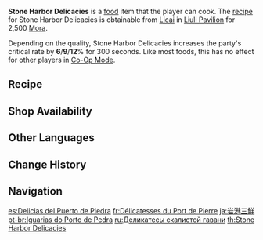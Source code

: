 {{Food Infobox
|id              = 108192
|name            = Stone Harbor Delicacies
|description     = Wok-fried vegetarian food.
|desc_basic      = A stir-fried selection of three ingredients hailing from Liyue. Though the methodology is simple, it brings out the intense, innate flavors of the ingredients, and does not fade in brilliance when compared to some high-class delicacy.
|desc_delicious  = The scents of the earth, the cool shade, and the moistness of the mist have all been enjoined into this plate of freshness. Pair it with simple white rice - both your taste buds and your soul shall experience a down-to-earth satisfaction many times over.
|desc_suspicious = Improper oil temperature control has caused the ingredients to reek of oil. Those who eat but a single bite will shake their heads and mourn the loss of the rare violetgrass used.
|type            = ATK-Boosting Dishes
|effectType      = CRIT Rate Up
|effect          = Increases all party members' CRIT Rate by (var1)% for 300s.
|eff_att1        = CRIT Rate
|eff_suspicious1 = 6
|eff_basic1      = 9
|eff_delicious1  = 12
|quality         = 2
|recipe          = {{Sold By|Recipe: Stone Harbor Delicacies}}
|source1         = {{Sold By}}
|region          = Liyue
}}
'''Stone Harbor Delicacies''' is a [[food]] item that the player can cook. The [[recipe]] for Stone Harbor Delicacies is obtainable from [[Licai]] in [[Liuli Pavilion]] for 2,500 [[Mora]].

Depending on the quality, Stone Harbor Delicacies increases the party's critical rate by '''6'''/'''9'''/'''12'''% for 300 seconds. Like most foods, this has no effect for other players in [[Co-Op Mode]].

==Recipe==
{{Recipe
|type = Cooking
|Potato = 2
|Violetgrass = 1
|Matsutake = 1
|sort = Potato;Violetgrass;Matsutake
}}

==Shop Availability==
{{Shop Availability}}

==Other Languages==
{{Other Languages
|en      = Stone Harbor Delicacies
|zhs     = 岩港三鲜
|zhs_rm  = Yán Gǎng Sān Xiān
|zht     = 岩港三鮮
|zht_rm  = Yán Gǎng Sān Xiān
|zh_tl   = Stone Harbor Three Delicacies
|ja      = 岩港三鮮
|ja_rm   = Gankou Sansen{{Assumed}}
|ja_tl   = Stone Harbor Three Delicacies
|ko      = 바위항 지삼선
|ko_rm   = Bawihang Jisamseon
|ko_tl   = Stone Harbor Disanxian
|es      = Delicias del Puerto de Piedra
|es_tl   = Stone Harbor Delicacies
|fr      = Délicatesses du Port de pierre
|fr_tl   = Stone Harbor Delicacies
|ru      = Деликатесы скалистой гавани
|ru_tl   = Rocky Harbor Delicacies
|th      = Stone Harbor Delicacies
|vi      = Nham Cảng Tam Tiên
|vi_tl   = Stone Harbor Delicacies
|de      = Drei Köstlichkeiten vom Steinhafen
|de_tl   = Three delicacies from the stone harbor
|id      = Stone Harbor Delicacies
|pt      = Iguarias do Porto de Pedra
|pt_tl   = 
|tr      = Taş Liman Lezzetleri
|tr_tl   = 
|it      = Prelibatezze del Porto di pietra
|it_tl   = 
}}

==Change History==
{{Change History|1.3}}

==Navigation==
{{Food Navbox}}

[[es:Delicias del Puerto de Piedra]]
[[fr:Délicatesses du Port de Pierre]]
[[ja:岩港三鮮]]
[[pt-br:Iguarias do Porto de Pedra]]
[[ru:Деликатесы скалистой гавани]]
[[th:Stone Harbor Delicacies]]